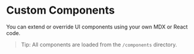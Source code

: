 # Custom Components

You can extend or override UI components using your own MDX or React code.

> Tip: All components are loaded from the `/components` directory.
